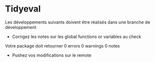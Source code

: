 # Tidyeval

::: {.callout-important collapse="false"}

Les développements suivants doivent être réalisés dans une branche de développement

:::

- Corrigez les notes sur les global functions or variables au check

::: {.callout-note collapse="false"}

Votre package doit retourner 0 errors 0 warnings 0 notes

:::

- Pushez vos modifications sur le remote
